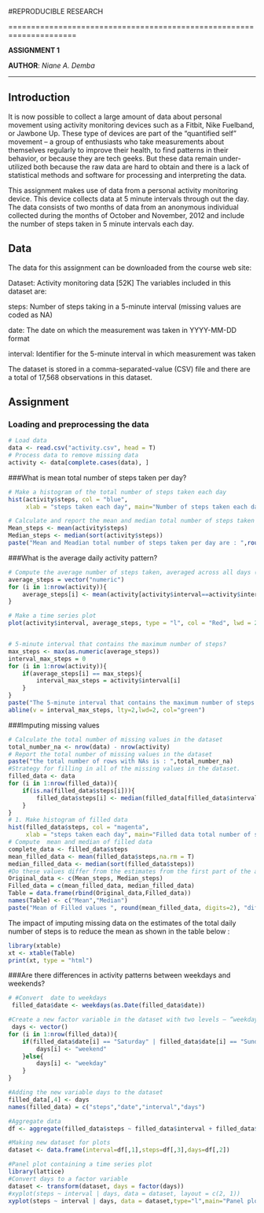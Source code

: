 #REPRODUCIBLE RESEARCH 

=====================================================================

**ASSIGNMENT 1**

**AUTHOR**: *Niane A. Demba*

------------------------

## Introduction
It is now possible to collect a large amount of data about personal movement using activity monitoring devices such as a Fitbit, Nike Fuelband, or Jawbone Up. These type of devices are part of the “quantified self” movement – a group of enthusiasts who take measurements about themselves regularly to improve their health, to find patterns in their behavior, or because they are tech geeks. But these data remain under-utilized both because the raw data are hard to obtain and there is a lack of statistical methods and software for processing and interpreting the data.

This assignment makes use of data from a personal activity monitoring device. This device collects data at 5 minute intervals through out the day. The data consists of two months of data from an anonymous individual collected during the months of October and November, 2012 and include the number of steps taken in 5 minute intervals each day.

## Data
The data for this assignment can be downloaded from the course web site:

Dataset: Activity monitoring data [52K]
The variables included in this dataset are:

steps: Number of steps taking in a 5-minute interval (missing values are coded as NA)

date: The date on which the measurement was taken in YYYY-MM-DD format

interval: Identifier for the 5-minute interval in which measurement was taken

The dataset is stored in a comma-separated-value (CSV) file and there are a total of 17,568 observations in this dataset.

## Assignment

### Loading and preprocessing the data

```r
# Load data
data <- read.csv("activity.csv", head = T)
# Process data to remove missing data
activity <- data[complete.cases(data), ]
```


###What is mean total number of steps taken per day?

```r
# Make a histogram of the total number of steps taken each day
hist(activity$steps, col = "blue", 
     xlab = "steps taken each day", main="Number of steps taken each day")

# Calculate and report the mean and median total number of steps taken per day
Mean_steps <- mean(activity$steps)
Median_steps <- median(sort(activity$steps))
paste("Mean and Meadian total number of steps taken per day are : ",round(Mean_steps, digits=2),"and", Median_steps)
```

###What is the average daily activity pattern?

```r
# Compute the average number of steps taken, averaged across all days (y-axis)
average_steps = vector("numeric")
for (i in 1:nrow(activity)){
    average_steps[i] <- mean(activity[activity$interval==activity$interval[i],1])
}

# Make a time series plot
plot(activity$interval, average_steps, type = "l", col = "Red", lwd = 2, xlab = "5-minute interval", ylab = "Number of steps taken", main = "time series plot")


# 5-minute interval that contains the maximum number of steps? 
max_steps <- max(as.numeric(average_steps))
interval_max_steps = 0
for (i in 1:nrow(activity)){
    if(average_steps[i] == max_steps){
        interval_max_steps = activity$interval[i] 
    }
}
paste("The 5-minute interval that contains the maximum number of steps is : ",interval_max_steps)
abline(v = interval_max_steps, lty=2,lwd=2, col="green")
```


###Imputing missing values

```r
# Calculate the total number of missing values in the dataset 
total_number_na <- nrow(data) - nrow(activity)
# Report the total number of missing values in the dataset 
paste("the total number of rows with NAs is : ",total_number_na)
#Strategy for filling in all of the missing values in the dataset. 
filled_data <- data
for (i in 1:nrow(filled_data)){
    if(is.na(filled_data$steps[i])){
        filled_data$steps[i] <- median(filled_data[filled_data$interval==filled_data$interval[i],1],na.rm = T)  
    }
} 
# 1. Make histogram of filled data
hist(filled_data$steps, col = "magenta", 
     xlab = "steps taken each day", main="Filled data total number of steps taken each day")
# Compute  mean and median of filled data
complete_data <- filled_data$steps
mean_filled_data <- mean(filled_data$steps,na.rm = T)
median_filled_data <- median(sort(filled_data$steps))
#Do these values differ from the estimates from the first part of the assignment? 
Original_data <- c(Mean_steps, Median_steps)
Filled_data = c(mean_filled_data, median_filled_data)
Table = data.frame(rbind(Original_data,Filled_data))
names(Table) <- c("Mean","Median")
paste("Mean of Filled values ", round(mean_filled_data, digits=2), "differ from the estimates from the first part of the assignment :", round(Mean_steps, digits=2))
```

The impact of imputing missing data on the estimates of the total daily number of steps is to reduce the mean as shown in the table below :

```r
library(xtable)
xt <- xtable(Table)
print(xt, type = "html")
```

###Are there differences in activity patterns between weekdays and weekends?

```r
# #Convert  date to weekdays
 filled_data$date <- weekdays(as.Date(filled_data$date))

#Create a new factor variable in the dataset with two levels – “weekday” and “weekend” indicating whether a given date is a weekday or weekend day.
 days <- vector()
for (i in 1:nrow(filled_data)){
    if(filled_data$date[i] == "Saturday" | filled_data$date[i] == "Sunday"){
        days[i] <- "weekend"
    }else{
        days[i] <- "weekday"
    }
}

#Adding the new variable days to the dataset
filled_data[,4] <- days 
names(filled_data) = c("steps","date","interval","days")

#Aggregate data
df <- aggregate(filled_data$steps ~ filled_data$interval + filled_data$days , data = filled_data, mean)

#Making new dataset for plots
dataset <- data.frame(interval=df[,1],steps=df[,3],days=df[,2])

#Panel plot containing a time series plot
library(lattice)
#Convert days to a factor variable
dataset <- transform(dataset, days = factor(days))  
#xyplot(steps ~ interval | days, data = dataset, layout = c(2, 1))
xyplot(steps ~ interval | days, data = dataset,type="l",main="Panel plot containing a time series plot",xlab="interval",ylab="Number of steps",layout = c(1, 2))
```


